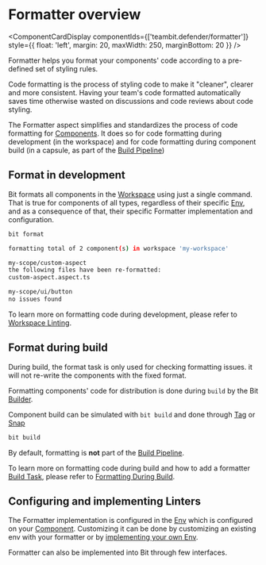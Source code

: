 
# Formatter overview

<ComponentCardDisplay
  componentIds={['teambit.defender/formatter']}
  style={{ float: 'left', margin: 20, maxWidth: 250, marginBottom: 20 }}
/>

Formatter helps you format your components' code according to a pre-defined set of styling rules.

Code formatting is the process of styling code to make it "cleaner", clearer and more consistent. Having your team's code formatted automatically saves time otherwise wasted on discussions and code reviews about code styling.

The Formatter aspect simplifies and standardizes the process of code formatting for [Components](/components/component-overview). It does so for code formatting during development (in the workspace) and for code formatting during component build (in a capsule, as part of the [Build Pipeline](/dev-services-overview/builder/build-pipelines))

## Format in development

Bit formats all components in the [Workspace](/workspace/workspace-overview) using just a single command. That is true for components of all types, regardless of their specific [Env](/envs/envs-overview), and as a consequence of that, their specific Formatter implementation <!--TODO [Formatter implementation](#)  -->and configuration.

```bash
bit format

formatting total of 2 component(s) in workspace 'my-workspace'

my-scope/custom-aspect
the following files have been re-formatted:
custom-aspect.aspect.ts

my-scope/ui/button
no issues found
```

To learn more on formatting code during development, please refer to [Workspace Linting](/linter/workspace-linting).

## Format during build

During build, the format task is only used for checking formatting issues. it will not re-write the components with the fixed format.

Formatting components' code for distribution is done during `build` by the Bit [Builder](/builder/overview).

Component build can be simulated with `bit build` and done through [Tag](/components/tags) or [Snap](/components/snaps)

```bash
bit build
```

By default, formatting is **not** part of the [Build Pipeline](/dev-services-overview/builder/build-pipelines).

To learn more on formatting code during build and how to add a formatter [Build Task](/builder/overview#build-task), please refer to [Formatting During Build](/formatter/overview#format-during-build).

## Configuring and implementing Linters

The Formatter implementation <!-- TODO [Formatter implementation](/) --> is configured in the [Env](/envs/overview) which is configured on your [Component](/components/component-overview). Customizing it can be done by customizing an existing env with your formatter <!--TODO [customizing an existing env with your formatter]() --> or by [implementing your own Env](/envs/customizing-env).

Formatter can also be implemented into Bit through few interfaces. <!--TODO For more information on implementing your own linter please refer to [Implement a Formatter](/). -->
